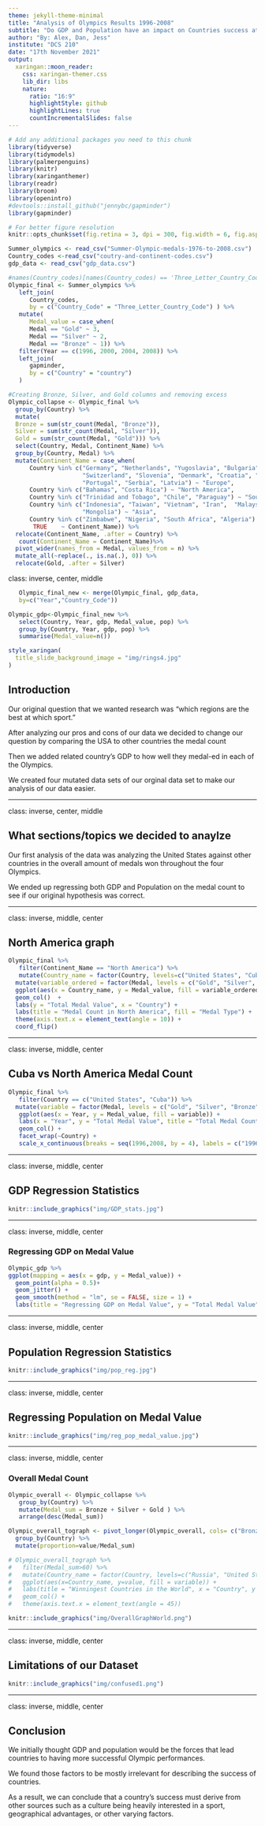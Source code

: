 ```yaml
---
theme: jekyll-theme-minimal
title: "Analysis of Olympics Results 1996-2008"
subtitle: "Do GDP and Population have an impact on Countries success at the Olympics?"
author: "By: Alex, Dan, Jess"
institute: "DCS 210"
date: "17th November 2021"
output:
  xaringan::moon_reader:
    css: xaringan-themer.css
    lib_dir: libs
    nature:
      ratio: "16:9"
      highlightStyle: github
      highlightLines: true
      countIncrementalSlides: false
---
```


```r
# Add any additional packages you need to this chunk
library(tidyverse)
library(tidymodels)
library(palmerpenguins)
library(knitr)
library(xaringanthemer)
library(readr)
library(broom)
library(openintro)
#devtools::install_github("jennybc/gapminder")
library(gapminder)
```

```r
# For better figure resolution
knitr::opts_chunk$set(fig.retina = 3, dpi = 300, fig.width = 6, fig.asp = 0.618, out.width = "80%")
```

```r
Summer_olympics <- read_csv("Summer-Olympic-medals-1976-to-2008.csv")
Country_codes <-read_csv("coutry-and-continent-codes.csv")
gdp_data <- read_csv("gdp_data.csv")
```


```r
#names(Country_codes)[names(Country_codes) == 'Three_Letter_Country_Code'] <- 'Country_code'
Olympic_final <- Summer_olympics %>%
   left_join(
      Country_codes, 
      by = c("Country_Code" = "Three_Letter_Country_Code") ) %>%
   mutate(
      Medal_value = case_when(
      Medal == "Gold" ~ 3,
      Medal == "Silver" ~ 2,
      Medal == "Bronze" ~ 1)) %>%
   filter(Year == c(1996, 2000, 2004, 2008)) %>%
   left_join(
      gapminder,
      by = c("Country" = "country")
   )
```

```r
#Creating Bronze, Silver, and Gold columns and removing excess
Olympic_collapse <- Olympic_final %>%
  group_by(Country) %>%
  mutate(
  Bronze = sum(str_count(Medal, "Bronze")),
  Silver = sum(str_count(Medal, "Silver")),
  Gold = sum(str_count(Medal, "Gold"))) %>%
  select(Country, Medal, Continent_Name) %>%
  group_by(Country, Medal) %>%
  mutate(Continent_Name = case_when(
      Country %in% c("Germany", "Netherlands", "Yugoslavia", "Bulgaria",
                     "Switzerland", "Slovenia", "Denmark", "Croatia", "Greece",
                     "Portugal", "Serbia", "Latvia") ~ "Europe",
      Country %in% c("Bahamas", "Costa Rica") ~ "North America",
      Country %in% c("Trinidad and Tobago", "Chile", "Paraguay") ~ "South America",
      Country %in% c("Indonesia", "Taiwan", "Vietnam", "Iran",  "Malaysia",
                     "Mongolia") ~ "Asia",
      Country %in% c("Zimbabwe", "Nigeria", "South Africa", "Algeria") ~ "Africa",  
       TRUE    ~ Continent_Name)) %>%
  relocate(Continent_Name, .after = Country) %>%
   count(Continent_Name = Continent_Name)%>%
  pivot_wider(names_from = Medal, values_from = n) %>%
  mutate_all(~replace(., is.na(.), 0)) %>%
  relocate(Gold, .after = Silver) 
```

class: inverse, center, middle

```r
   Olympic_final_new <- merge(Olympic_final, gdp_data,
   by=c("Year","Country_Code"))
```

```r
Olympic_gdp<-Olympic_final_new %>%
   select(Country, Year, gdp, Medal_value, pop) %>%
   group_by(Country, Year, gdp, pop) %>%
   summarise(Medal_value=n())
```


```r
style_xaringan(
  title_slide_background_image = "img/rings4.jpg"
)
```




## Introduction

Our original question that we wanted research was "which regions are the best at which sport."

After analyzing our pros and cons of our data we decided to change our  question by comparing the USA to other countries the medal count 

Then we added related country’s GDP to how well they medal-ed in each of the Olympics. 

We created four mutated data sets of our orginal data set to make our analysis of our data easier.

---

class: inverse, center, middle

## What sections/topics we decided to anaylze 

Our first analysis of the data was analyzing the United States against other countries in the overall amount of medals won throughout the four Olympics. 

We ended up regressing both GDP and Population on the medal count to see if our original hypothesis was correct.

---

class: inverse, middle, center

## North America graph

```r
Olympic_final %>%
   filter(Continent_Name == "North America") %>%
   mutate(Country_name = factor(Country, levels=c("United States", "Cuba", "Canada", "Jamaica", "Mexico", "Dominican Republic"))) %>%
  mutate(variable_ordered = factor(Medal, levels = c("Gold", "Silver", "Bronze"))) %>%
  ggplot(aes(x = Country_name, y = Medal_value, fill = variable_ordered)) +
  geom_col()  +
  labs(y = "Total Medal Value", x = "Country") +
  labs(title = "Medal Count in North America", fill = "Medal Type") +
  theme(axis.text.x = element_text(angle = 10)) +
  coord_flip()
```

---

class: inverse, middle, center

## Cuba vs North America Medal Count

```r
Olympic_final %>%
   filter(Country == c("United States", "Cuba")) %>%
  mutate(variable = factor(Medal, levels = c("Gold", "Silver", "Bronze"))) %>%
   ggplot(aes(x = Year, y = Medal_value, fill = variable)) + 
   labs(x = "Year", y = "Total Medal Value", title = "Total Medal Count for USA and Cuba") +
   geom_col() +
   facet_wrap(~Country) +
   scale_x_continuous(breaks = seq(1996,2008, by = 4), labels = c("1996", "2000", "2004", "2008"))
```
 

---

class: inverse, middle, center

## GDP Regression Statistics 

```r
knitr::include_graphics("img/GDP_stats.jpg")
```


---

class: inverse, middle, center

### Regressing GDP on Medal Value

```r
Olympic_gdp %>%
ggplot(mapping = aes(x = gdp, y = Medal_value)) +
  geom_point(alpha = 0.5)+
  geom_jitter() +
  geom_smooth(method = "lm", se = FALSE, size = 1) +
  labs(title = "Regressing GDP on Medal Value", y = "Total Medal Value", x = "GDP")
```

---

class: inverse, middle, center

## Population Regression Statistics 

```r
knitr::include_graphics("img/pop_reg.jpg")
```


---

class: inverse, middle, center

## Regressing Population on Medal Value 

```r
knitr::include_graphics("img/reg_pop_medal_value.jpg")
```


---

class: inverse, middle, center

### Overall Medal Count

```r
Olympic_overall <- Olympic_collapse %>% 
   group_by(Country) %>%
   mutate(Medal_sum = Bronze + Silver + Gold ) %>%
   arrange(desc(Medal_sum))

Olympic_overall_tograph <- pivot_longer(Olympic_overall, cols= c("Bronze", "Silver", "Gold"), names_to="variable", values_to="value") %>%
  group_by(Country) %>%
  mutate(proportion=value/Medal_sum)

# Olympic_overall_tograph %>%
#   filter(Medal_sum>60) %>%
#   mutate(Country_name = factor(Country, levels=c("Russia", "United States", "Australia", "Germany", "China", "Netherlands", "Cuba", "Brazil"))) %>%
#   ggplot(aes(x=Country_name, y=value, fill = variable)) +
#   labs(title = "Winningest Countries in the World", x = "Country", y = "Total Medal Count", fill = "Medal Type") +
#   geom_col() +
#   theme(axis.text.x = element_text(angle = 45))
```

```r
knitr::include_graphics("img/OverallGraphWorld.png")

```


---

class: inverse, middle, center

## Limitations of our Dataset 

```r
knitr::include_graphics("img/confused1.png")
```

---

class: inverse, middle, center

## Conclusion

We initially thought GDP and population would be the forces that lead countries to having more successful Olympic performances.

We found those factors to be mostly irrelevant for describing the success of countries.

As a result, we can conclude that a country's success must derive from other sources such as a culture being heavily interested in a sport, geographical advantages, or other varying factors. 



